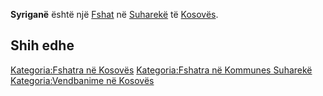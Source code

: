 {{Fshat në Kosovës
 | Emri                = Syriganë
| sqi_N_name = Syriganë
| sqi_N_FULL_NAME_RO = Syriganë
| sqi_N_FULL_NAME_ND_RO = Syrigane
| sqi_N_SORT_NAME_RG = SYRIGANE
| sqi_N_FULL_NAME_RG = Syriganë
| sqi_N_FULL_NAME_ND_RG = Syrigane
| sqi_V_name = Syrigona
| sqi_V_FULL_NAME_RO = Syrigona Suvogërll Suhogërllë Suhogërlla Suhogërilë Syrigonë
| sqi_V_FULL_NAME_ND_RO = Syrigona Suvogerll Suhogerlle Suhogerlla Suhogerile Syrigone
| sqi_V_SORT_NAME_RG = SYRIGONA SUVOGERLL SUHOGERLLE SUHOGERLLA SUHOGERILE SYRIGONE
| sqi_V_FULL_NAME_RG = Syrigona Suvogërll Suhogërllë Suhogërlla Suhogërilë Syrigonë
| sqi_V_FULL_NAME_ND_RG = Syrigona Suvogerll Suhogerlle Suhogerlla Suhogerile Syrigone
| srp_N_name = Suvo Grlo
| srp_N_FULL_NAME_RO = Suvo Grlo
| srp_N_FULL_NAME_ND_RO = Suvo Grlo
| srp_N_SORT_NAME_RG = SUVOGRLO
| srp_N_FULL_NAME_RG = Suvo Grlo
| srp_N_FULL_NAME_ND_RG = Suvo Grlo
| srp_NS_name = Суво Грло
| srp_NS_FULL_NAME_RO = Суво Грло
| srp_NS_FULL_NAME_ND_RO = Суво Грло
| srp_NS_SORT_NAME_RG = СУВОГРЛО
| srp_NS_FULL_NAME_RG = Суво Грло
| srp_NS_FULL_NAME_ND_RG = Суво Грло
| std_V_name = Suhogrlo
| std_V_FULL_NAME_RO = Suhogrlo
| std_V_FULL_NAME_ND_RO = Suhogrlo
| std_V_SORT_NAME_RG = SUHOGRLO
| std_V_FULL_NAME_RG = Suhogrlo
| std_V_FULL_NAME_ND_RG = Suhogrlo

 | Emri (Rasa dhanore) = 
 | Figura              = 
 | Shteti              = Kosovo
 | Komuna              = Suharekë
 | Kodi postar         = 
 | Sipërfaqja          = 

 | Popullsia           = 

 | Regj. i popullsisë  = 
 | Dend. e popullsisë  = 
 | Faqja zyrtare       = 
 <!--- Koordinatat ----> 
 | Gjerësia            = 42.816944
 | Gjatësia            = 20.658333
 | Lartësia            = 
}}
'''Syriganë''' është një [[Fshat]] në [[Suharekë]] të [[Kosovës]].

<!-- == Gjeografia == -->
<!-- == Historia == -->
<!-- == Demografia == -->
== Shih edhe ==
{{Komuna Suharekë}}
{{Kosovo-Administrata-Cung}}

[[Kategoria:Fshatra në Kosovës]]
[[Kategoria:Fshatra në Kommunes Suharekë]]
[[Kategoria:Vendbanime në Kosovës]]